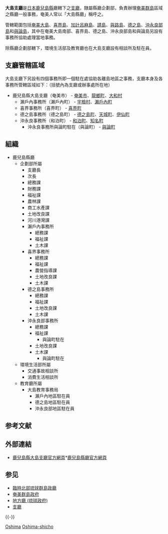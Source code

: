 {{Otheruses|大島支廳|subject=日本鹿兒島縣的一個支廳|other=同名的支廳}}
{{日本支廳
|支廳=大島支廳
|都道府縣=鹿兒島縣
|日文原名=大島支庁
|平假名=おおしましちょう
|羅馬字拼音=Ōshima-shicho
|編號=
|面積=
|人口=
|市=1
|郡=1
|町=9
|村=2
|統計時間=
|郵遞區號=894-8501
|所在地=奄美市名瀨永田町17番3號
|電話號碼=997-53-1111
|外部連結=http://www.pref.kagoshima.jp/chiiki/oshima/index.html
|經度=
|緯度=
|地圖=[[File:Oshima_Subprefecture_in_Kagoshima_Prefecture.png|250px]]
}}

'''大島支廳'''是[[日本|日本]][[鹿兒島縣|鹿兒島縣]]廳轄下之[[支廳|支廳]]，隸屬縣廳企劃部，負責辦理[[奄美群島|奄美群島]]區域之縣廳一般事務，奄美人常以「大島縣廳」稱呼之。

管轄範圍包括[[奄美大島|奄美大島]]、[[喜界島|喜界島]]、[[加計呂麻島|加計呂麻島]]、[[請島|請島]]、[[與路島|與路島]]、[[德之島|德之島]]、[[沖永良部島|沖永良部島]]和[[與論島|與論島]]，其中在奄美大島南部、喜界島、德之島、沖永良部島和與論島另設有事務所協助處理當地事務。

除縣廳企劃部轄下，環境生活部及教育廳也在大島支廳設有相談所及駐在員。

==支廳管轄區域==
大島支廳下另設有四個事務所即一個駐在處協助各離島地區之事務，支廳本身及各事務所管轄區域如下：（括號內為支廳或辦事處所在地）

*鹿兒島縣大島支廳（奄美市） - [[奄美市|奄美市]]、[[龍鄉町|龍鄉町]]、[[大和村|大和村]]
**瀨戶內事務所（瀨戶內町） - [[宇檢村|宇檢村]]、[[瀨戶內町|瀨戶內町]]
**喜界事務所（喜界町） - [[喜界町|喜界町]]
**德之島事務所（德之島町） - [[德之島町|德之島町]]、[[天城町|天城町]]、[[伊仙町|伊仙町]]
**沖永良事務所（和泊町） - [[和泊町|和泊町]]、[[知名町|知名町]]
***沖永良事務所與論町駐在（與論町） - [[與論町|與論町]]

==組織==
*鹿兒島縣廳
**企劃部所屬
***支廳長
***次長
***總務課
***財務課 
***福祉課 
***農林課 
***商工水產課
***土地改良課
***河川港灣課
***瀨戶內事務所  
****總務課 
****福祉課 
****土木課 
***喜界事務所 
****總務課 
****福祉課 
****農營指導課 
****土地改良課 
****土木課 
***德之島事務所 
****總務課 
****福祉課 
****土地改良課 
****土木課 
***沖永良部事務所 
****總務課 
****福祉課 
*****與論町駐在 
****土地改良課 
****土木課 
*****與論町駐在 
**環境生活部所屬
***交通事故相談所 
***消費生活相談所 
**教育廳所屬 
***大島教育事務局 
****瀨戶內地區駐在員 
****德之島地區駐在員 
****沖永良部地區駐在員

==参考文献==
{{Reflist}}

==外部連結==
*[https://web.archive.org/web/20060627011316/http://www.pref.kagoshima.jp/home/d-kikaku/oshima/ 鹿兒島縣大島支廳官方網頁]*[http://www.pref.kagoshima.jp/ 鹿兒島縣廳官方網頁]{{Wayback|url=http://www.pref.kagoshima.jp/home/d-kikaku/oshima/ |date=20060627011316 }}

==参见==
*[[臨時北部琉球群島政廳|臨時北部琉球群島政廳]]
*[[群島政府_(琉球)#奄美群島政府|奄美群島政府]]
*[[地方廳_(琉球政府)|地方廳 (琉球政府)]]
*[[支廳|支廳]]

{{-}}
{{鹿兒島縣}}

[[Category:奄美市|Oshima]]
[[Category:日本的支廳|Oshima-shicho]]